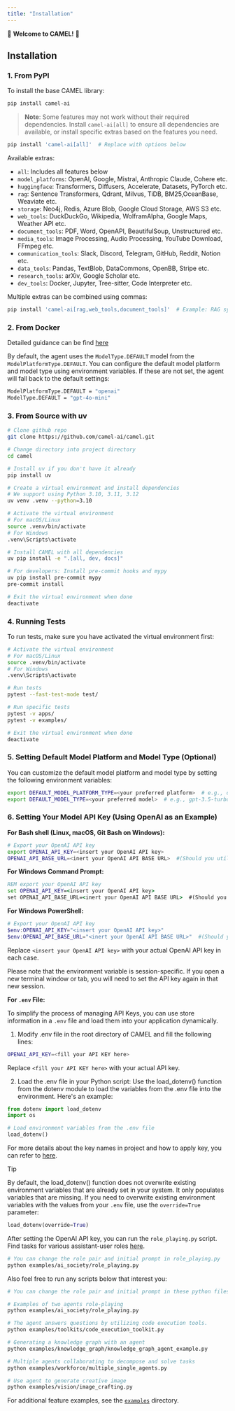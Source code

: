 ```yaml
---
title: "Installation"
---
```


🐫 **Welcome to CAMEL!** 🐫

## Installation

### 1. From PyPI

To install the base CAMEL library:
```bash
pip install camel-ai
```

> **Note**: Some features may not work without their required dependencies. Install `camel-ai[all]` to ensure all dependencies are available, or install specific extras based on the features you need.

```bash
pip install 'camel-ai[all]'  # Replace with options below
```

Available extras:
- `all`: Includes all features below
- `model_platforms`: OpenAI, Google, Mistral, Anthropic Claude, Cohere etc.
- `huggingface`: Transformers, Diffusers, Accelerate, Datasets, PyTorch etc.
- `rag`: Sentence Transformers, Qdrant, Milvus, TiDB, BM25,OceanBase, Weaviate etc.
- `storage`: Neo4j, Redis, Azure Blob, Google Cloud Storage, AWS S3  etc.
- `web_tools`: DuckDuckGo, Wikipedia, WolframAlpha, Google Maps, Weather API etc.
- `document_tools`: PDF, Word, OpenAPI, BeautifulSoup, Unstructured etc.
- `media_tools`: Image Processing, Audio Processing, YouTube Download, FFmpeg etc.
- `communication_tools`: Slack, Discord, Telegram, GitHub, Reddit, Notion etc.
- `data_tools`: Pandas, TextBlob, DataCommons, OpenBB, Stripe etc.
- `research_tools`: arXiv, Google Scholar etc.
- `dev_tools`: Docker, Jupyter, Tree-sitter, Code Interpreter etc.

Multiple extras can be combined using commas:
```bash
pip install 'camel-ai[rag,web_tools,document_tools]'  # Example: RAG system with web search and document processing
```

### 2. From Docker

Detailed guidance can be find [here](https://github.com/camel-ai/camel/blob/master/.container/README.md)


By default, the agent uses the `ModelType.DEFAULT` model from the `ModelPlatformType.DEFAULT`. You can configure the default model platform and model type using environment variables. If these are not set, the agent will fall back to the default settings:

```bash
ModelPlatformType.DEFAULT = "openai"
ModelType.DEFAULT = "gpt-4o-mini"
```

### 3. From Source with uv

```bash
# Clone github repo
git clone https://github.com/camel-ai/camel.git

# Change directory into project directory
cd camel

# Install uv if you don't have it already
pip install uv

# Create a virtual environment and install dependencies
# We support using Python 3.10, 3.11, 3.12
uv venv .venv --python=3.10

# Activate the virtual environment
# For macOS/Linux
source .venv/bin/activate
# For Windows
.venv\Scripts\activate

# Install CAMEL with all dependencies
uv pip install -e ".[all, dev, docs]"

# For developers: Install pre-commit hooks and mypy
uv pip install pre-commit mypy
pre-commit install

# Exit the virtual environment when done
deactivate
```

### 4. Running Tests

To run tests, make sure you have activated the virtual environment first:

```bash
# Activate the virtual environment
# For macOS/Linux
source .venv/bin/activate
# For Windows
.venv\Scripts\activate

# Run tests
pytest --fast-test-mode test/

# Run specific tests
pytest -v apps/
pytest -v examples/

# Exit the virtual environment when done
deactivate
```

### 5. Setting Default Model Platform and Model Type (Optional)

You can customize the default model platform and model type by setting the following environment variables:
```bash
export DEFAULT_MODEL_PLATFORM_TYPE=<your preferred platform>  # e.g., openai, anthropic, etc.
export DEFAULT_MODEL_TYPE=<your preferred model>  # e.g., gpt-3.5-turbo, gpt-4o-mini, etc.
```

### 6. Setting Your Model API Key (Using OpenAI as an Example)

**For Bash shell (Linux, macOS, Git Bash on Windows):**

```bash
# Export your OpenAI API key
export OPENAI_API_KEY=<insert your OpenAI API key>
OPENAI_API_BASE_URL=<inert your OpenAI API BASE URL>  #(Should you utilize an OpenAI proxy service, kindly specify this)
```

**For Windows Command Prompt:**

```cmd
REM export your OpenAI API key
set OPENAI_API_KEY=<insert your OpenAI API key>
set OPENAI_API_BASE_URL=<inert your OpenAI API BASE URL>  #(Should you utilize an OpenAI proxy service, kindly specify this)
```

**For Windows PowerShell:**

```powershell
# Export your OpenAI API key
$env:OPENAI_API_KEY="<insert your OpenAI API key>"
$env:OPENAI_API_BASE_URL="<inert your OpenAI API BASE URL>"  #(Should you utilize an OpenAI proxy service, kindly specify this)
```

Replace `<insert your OpenAI API key>` with your actual OpenAI API key in each case.


Please note that the environment variable is session-specific. If you open a new terminal window or tab, you will need to set the API key again in that new session.

**For `.env` File:**

To simplify the process of managing API Keys, you can use store information in a `.env` file and load them into your application dynamically.

1. Modify .env file in the root directory of CAMEL and fill the following lines:

```bash
OPENAI_API_KEY=<fill your API KEY here>
```

Replace `<fill your API KEY here>` with your actual API key.

2. Load the .env file in your Python script: Use the load_dotenv() function from the dotenv module to load the variables from the .env file into the environment. Here's an example:

```python
from dotenv import load_dotenv
import os

# Load environment variables from the .env file
load_dotenv()
```
For more details about the key names in project and how to apply key, 
you can refer to [here](./setup.md).

> [!TIP]
> By default, the load_dotenv() function does not overwrite existing environment variables that are already set in your system. It only populates variables that are missing.
If you need to overwrite existing environment variables with the values from your `.env` file, use the `override=True` parameter:
> ```python
> load_dotenv(override=True)
> ```

After setting the OpenAI API key, you can run the `role_playing.py` script. Find tasks for various assistant-user roles [here](https://drive.google.com/file/d/194PPaSTBR07m-PzjS-Ty6KlPLdFIPQDd/view?usp=share_link).

```bash
# You can change the role pair and initial prompt in role_playing.py
python examples/ai_society/role_playing.py
```

Also feel free to run any scripts below that interest you:

```bash
# You can change the role pair and initial prompt in these python files

# Examples of two agents role-playing
python examples/ai_society/role_playing.py

# The agent answers questions by utilizing code execution tools.
python examples/toolkits/code_execution_toolkit.py

# Generating a knowledge graph with an agent
python examples/knowledge_graph/knowledge_graph_agent_example.py  

# Multiple agents collaborating to decompose and solve tasks
python examples/workforce/multiple_single_agents.py 

# Use agent to generate creative image
python examples/vision/image_crafting.py
```
For additional feature examples, see the [`examples`](https://github.com/camel-ai/camel/tree/master/examples) directory.
